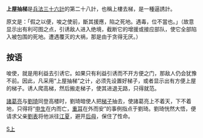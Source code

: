 '''上屋抽梯'''是[[兵法|兵法]][[三十六計|三十六計]]的第二十八計，也稱上樓去梯，是一種逼誘計。

原文是：「假之以便，唆之使前，斷其援應，陷之死地。遇毒，位不當也。」（故意显示出有利可图之点，引诱敌人进入绝境，截断它的增援或接应部队，使它全部陷入被包围的死地。遭遇覆灭的大祸，那是由于贪得无厌。）

== 按语 ==
唆使，就是用利益去引诱它。如果只有利益引诱而不开方便之门，那敌人仍会犹豫不前。因此，凡采用“上屋抽梯”之计，必须先设置好梯子，或者显示出有方便上屋的梯子。诱人爬高梯，然后搬走梯子，使其进退无路，只得就范。

[[諸葛亮|諸葛亮]]与[[劉琦|劉琦]]同登高楼时，劉琦暗使人把[[梯子|梯子]]抽去，使諸葛亮上不着天，下不着地，只得将“[[申生|申生]]在内而亡，[[重耳|重耳]]在外而安”的事例指点于劉琦。劉琦恍然大悟，便请求父亲[[劉表|劉表]]将他派往[[江夏郡|江夏]]，避开[[蔡夫人|后母]]，保住了性命。

{{三十六计}}
[[Category:成语|S上]]